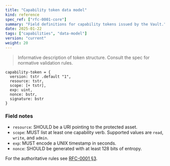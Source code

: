 ```yaml
---
title: "Capability token data model"
kind: reference
spec_ref: ["rfc-0001-core"]
summary: "Field definitions for capability tokens issued by the Vault."
date: 2025-01-22
tags: ["capabilities", "data-model"]
version: "current"
weight: 20
---
```


> Informative description of token structure. Consult the spec for normative validation rules.

```cddl
capability-token = {
  version: tstr .default "1",
  resource: tstr,
  scope: [+ tstr],
  exp: uint,
  nonce: bstr,
  signature: bstr
}
```

### Field notes

- `resource`: SHOULD be a URI pointing to the protected asset.
- `scope`: MUST list at least one capability verb. Supported values are `read`, `write`, and `admin`.
- `exp`: MUST encode a UNIX timestamp in seconds.
- `nonce`: SHOULD be generated with at least 128 bits of entropy.

For the authoritative rules see [RFC-0001 §3](/specs/rfc-0001-core#3-capability-based-sharing).
